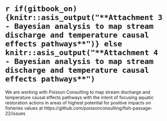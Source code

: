

#  `r if(gitbook_on){knitr::asis_output("**Attachment 3 - Bayesian analysis to map stream discharge and temperature causal effects pathways**")} else knitr::asis_output("**Attachment 4 - Bayesian analysis to map stream discharge and temperature causal effects pathways**")` {-}

We are working with Poisson Consulting to map stream discharge and temperature causal effects pathways with the intent of focusing aquatic restoration actions in areas of highest potential for positive impacts on fisheries values at https://github.com/poissonconsulting/fish-passage-22/issues


